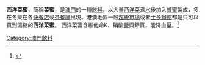 '''西洋菜蜜'''，簡稱'''菜蜜'''，是[[澳門|澳門]]的一種[[飲料|飲料]]，以大量[[西洋菜|西洋菜]]煮[[水|水]]後加入[[蜂蜜|蜂蜜]]製成，多在冬天在各[[快餐店|快餐店]]或[[茶餐廳|茶餐廳]]出現。港澳地區一般[[超級市場|超級市場]]或者[[士多|士多]][[辦館|辦館]]都是只可以買到濃縮的'''西洋菜蜜'''。
西洋菜富含維他命K、硝酸鹽與鉀質，能降血壓。<ref>{{cite web |author1=曾欣欣 |title=被低估的西洋菜 實際是排毒兼抗癌能手！ |url=http://www.etnet.com.hk/mobile/tc/lifestyle/health/yanyan/38919 |website=經濟通 |accessdate=2020-03-29 |archive-date=2020-03-29 |archive-url=https://web.archive.org/web/20200329051122/http://www.etnet.com.hk/mobile/tc/lifestyle/health/yanyan/38919 |dead-url=no }}</ref>

{{Drink-stub}}
[[Category:澳門飲料|Category:澳門飲料]]